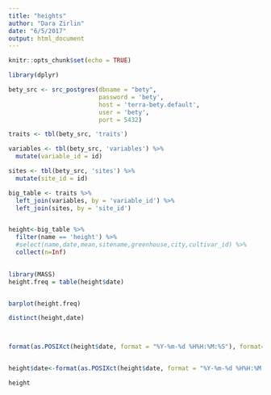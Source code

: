 ```yaml
---
title: "heights"
author: "Dara Zirlin"
date: "6/5/2017"
output: html_document
---
```


```r
knitr::opts_chunk$set(echo = TRUE)
```

```r
library(dplyr)

bety_src <- src_postgres(dbname = "bety", 
                         password = 'bety', 
                         host = 'terra-bety.default', 
                         user = 'bety', 
                         port = 5432)

traits <- tbl(bety_src, 'traits')

variables <- tbl(bety_src, 'variables') %>%
  mutate(variable_id = id)

sites <- tbl(bety_src, 'sites') %>%
  mutate(site_id = id)

big_table <- traits %>%
  left_join(variables, by = 'variable_id') %>% 
  left_join(sites, by = 'site_id') 


height<-big_table %>% 
  filter(name == 'height') %>%
  #select(name,date,mean,sitename,greenhouse,city,cultivar_id) %>% 
  collect(n=Inf)
  

library(MASS) 
height.freq = table(height$date)


barplot(height.freq) 

distinct(height,date)



format(as.POSIXct(height$date, format = "%Y-%m-%d %H%H:%M:%S"), format='%Y-%m-%d')


height$date<-format(as.POSIXct(height$date, format = "%Y-%m-%d %H%H:%M:%S"), format='%Y-%m-%d')

height


```
